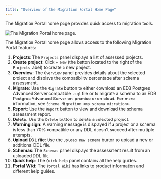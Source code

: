 ```yaml
---
title: "Overview of the Migration Portal Home Page"
---
```


<div id="mp_overview_home" class="registered_link"></div>


The Migration Portal home page provides quick access to migration tools.

![*The Migration Portal home page.*](../images/mp_overview_home.png)

The Migration Portal home page allows access to the following Migration Portal features:

1.  **Projects**: The `Projects` panel displays a list of assessed projects.
2.  **Create project**: Click `+ New` (the button located to the right of the `Projects` label) to create a new project.
3.  **Overview**: The `Overview` panel provides details about the selected project and displays the compatibility percentage after schema assessment.
4.  **Migrate**: Use the `Migrate` button to either download an EDB Postgres Advanced Server compatible `.sql` file or to migrate a schema to an EDB Postgres Advanced Server on-premise or on cloud. For more information, see `Schema Migration <mp_schema_migration>`.
5.  **Report**: Use the `Report` button to view and download the schema assessment report.
6.  **Delete**: Use the `Delete` button to delete a selected project.
7.  **Warning sign**: A warning message is displayed if a project or a schema is less than 70% compatible or any DDL doesn’t succeed after multiple attempts.
8.  **Upload DDL file**: Use the `Upload new schema` button to upload a new or additional DDL file.
9.  **Schemas**: The `Schemas` panel displays the assessment result from an uploaded DDL file.
10. **Quick help**: The `Quick help` panel contains all the help guides.
11. **Portal Wiki**: The `Portal Wiki` has links to product information and different help guides.

